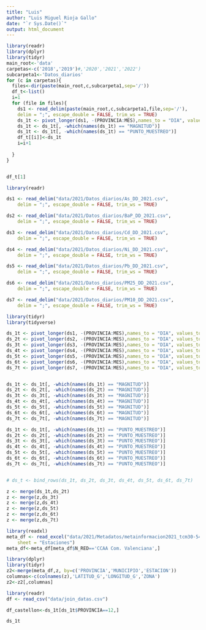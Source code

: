 ```yaml
---
title: "Luis"
author: "Luis Miguel Rioja Gallo"
date: "`r Sys.Date()`"
output: html_document
---
```



```r
library(readr)
library(dplyr)
library(tidyr)
main_root<-'data'
carpetas<-c('2018','2019')#,'2020','2021','2022')
subcarpeta1<-'Datos_diarios'
for (c in carpetas){
  files<-dir(paste(main_root,c,subcarpeta1,sep='/'))
  df_t<-list()
  i=1
  for (file in files){
    ds1 <- read_delim(paste(main_root,c,subcarpeta1,file,sep='/'), 
    delim = ";", escape_double = FALSE, trim_ws = TRUE)
    ds_1t <- pivot_longer(ds1, -(PROVINCIA:MES),names_to = "DIA", values_to = file, names_prefix = 'D')
    ds_1t <- ds_1t[, -which(names(ds_1t) == "MAGNITUD")]
    ds_1t <- ds_1t[, -which(names(ds_1t) == "PUNTO_MUESTREO")]
    df_t[[i]]<-ds_1t
    i=i+1
    
  }
}


df_t[1]
```
```r
library(readr)

ds1 <- read_delim("data/2021/Datos_diarios/As_DD_2021.csv", 
    delim = ";", escape_double = FALSE, trim_ws = TRUE)

ds2 <- read_delim("data/2021/Datos_diarios/BaP_DD_2021.csv", 
    delim = ";", escape_double = FALSE, trim_ws = TRUE)

ds3 <- read_delim("data/2021/Datos_diarios/Cd_DD_2021.csv", 
    delim = ";", escape_double = FALSE, trim_ws = TRUE)

ds4 <- read_delim("data/2021/Datos_diarios/Ni_DD_2021.csv", 
    delim = ";", escape_double = FALSE, trim_ws = TRUE)

ds5 <- read_delim("data/2021/Datos_diarios/Pb_DD_2021.csv", 
    delim = ";", escape_double = FALSE, trim_ws = TRUE)

ds6 <- read_delim("data/2021/Datos_diarios/PM25_DD_2021.csv", 
    delim = ";", escape_double = FALSE, trim_ws = TRUE)

ds7 <- read_delim("data/2021/Datos_diarios/PM10_DD_2021.csv", 
    delim = ";", escape_double = FALSE, trim_ws = TRUE)
```

```r
library(tidyr)
library(tidyverse)

ds_1t <- pivot_longer(ds1, -(PROVINCIA:MES),names_to = "DIA", values_to = "As", names_prefix = 'D')
ds_2t <- pivot_longer(ds2, -(PROVINCIA:MES),names_to = "DIA", values_to = "BaP", names_prefix = 'D')
ds_3t <- pivot_longer(ds3, -(PROVINCIA:MES),names_to = "DIA", values_to = "Cd", names_prefix = 'D')
ds_4t <- pivot_longer(ds4, -(PROVINCIA:MES),names_to = "DIA", values_to = "Ni", names_prefix = 'D')
ds_5t <- pivot_longer(ds5, -(PROVINCIA:MES),names_to = "DIA", values_to = "Pb", names_prefix = 'D')
ds_6t <- pivot_longer(ds6, -(PROVINCIA:MES),names_to = "DIA", values_to = "PM2.5", names_prefix = 'D')
ds_7t <- pivot_longer(ds7, -(PROVINCIA:MES),names_to = "DIA", values_to = "PM10", names_prefix = 'D')


ds_1t <- ds_1t[, -which(names(ds_1t) == "MAGNITUD")]
ds_2t <- ds_2t[, -which(names(ds_2t) == "MAGNITUD")]
ds_3t <- ds_3t[, -which(names(ds_3t) == "MAGNITUD")]
ds_4t <- ds_4t[, -which(names(ds_4t) == "MAGNITUD")]
ds_5t <- ds_5t[, -which(names(ds_5t) == "MAGNITUD")]
ds_6t <- ds_6t[, -which(names(ds_6t) == "MAGNITUD")]
ds_7t <- ds_7t[, -which(names(ds_7t) == "MAGNITUD")]

ds_1t <- ds_1t[, -which(names(ds_1t) == "PUNTO_MUESTREO")]
ds_2t <- ds_2t[, -which(names(ds_2t) == "PUNTO_MUESTREO")]
ds_3t <- ds_3t[, -which(names(ds_3t) == "PUNTO_MUESTREO")]
ds_4t <- ds_4t[, -which(names(ds_4t) == "PUNTO_MUESTREO")]
ds_5t <- ds_5t[, -which(names(ds_5t) == "PUNTO_MUESTREO")]
ds_6t <- ds_6t[, -which(names(ds_6t) == "PUNTO_MUESTREO")]
ds_7t <- ds_7t[, -which(names(ds_7t) == "PUNTO_MUESTREO")]


# ds_t <- bind_rows(ds_1t, ds_2t, ds_3t, ds_4t, ds_5t, ds_6t, ds_7t)

z <- merge(ds_1t,ds_2t)
z <- merge(z,ds_3t)
z <- merge(z,ds_4t)
z <- merge(z,ds_5t)
z <- merge(z,ds_6t)
z <- merge(z,ds_7t)
```



```r
library(readxl)
meta_df <- read_excel("data/2021/Metadatos/metainformacion2021_tcm30-545563.xlsx", 
    sheet = "Estaciones")
meta_df<-meta_df[meta_df$N_RED=='CCAA Com. Valenciana',]
```


```r
library(dplyr)
library(tidyr)
z2<-merge(meta_df,z, by=c('PROVINCIA','MUNICIPIO','ESTACION'))
columnas<-c(colnames(z),'LATITUD_G','LONGITUD_G','ZONA')
z2<-z2[,columnas]

```
    
```r
library(readr)
df <- read_csv("data/join_datas.csv")
```
```r
df_castellon<-ds_1t[ds_1t$PROVINCIA==12,]

```
    
```r
ds_1t
```
    
    